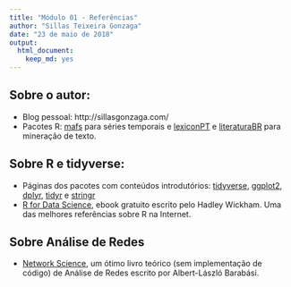 ```yaml
---
title: "Módulo 01 - Referências"
author: "Sillas Teixeira Gonzaga"
date: "23 de maio de 2018"
output:
  html_document:
    keep_md: yes
---
```


## Sobre o autor:

* Blog pessoal:  http://sillasgonzaga.com/  
* Pacotes R: [mafs](http://github.com/sillasgonzaga/mafs) para séries temporais e [lexiconPT](http://github.com/sillasgonzaga/lexiconPT) e [literaturaBR](http://github.com/sillasgonzaga/literaturaBR) para mineração de texto.

## Sobre R e tidyverse:

* Páginas dos pacotes com conteúdos introdutórios: [tidyverse](http://tidyverse.org/), [ggplot2](http://ggplot2.tidyverse.org/), [dplyr](http://dplyr.tidyverse.org/), [tidyr](http://tidyr.tidyverse.org/) e [stringr](http://stringr.tidyverse.org/)  
* [R for Data Science](http://r4ds.had.co.nz/), ebook gratuito escrito pelo Hadley Wickham. Uma das melhores referências sobre R na Internet.  


## Sobre Análise de Redes  

* [Network Science](http://networksciencebook.com/), um ótimo livro teórico (sem implementação de código) de Análise de Redes escrito por Albert-László Barabási.  


